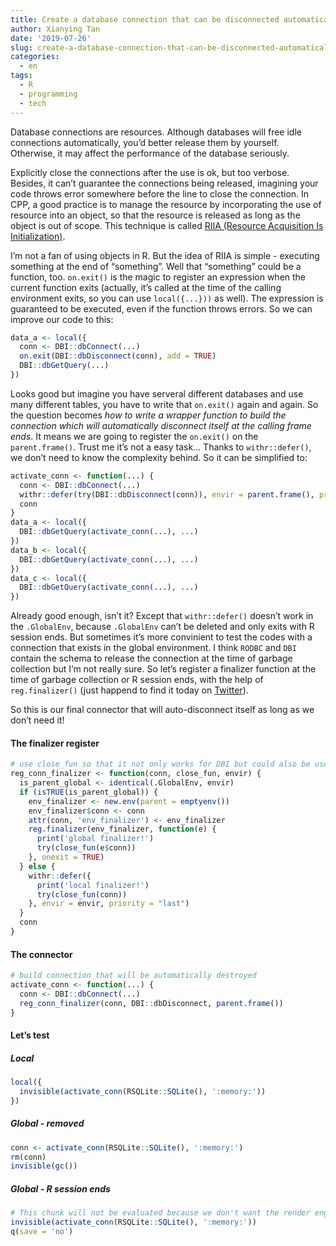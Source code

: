 ```yaml
---
title: Create a database connection that can be disconnected automatically
author: Xianying Tan
date: '2019-07-26'
slug: create-a-database-connection-that-can-be-disconnected-automatically
categories:
  - en
tags:
  - R
  - programming
  - tech  
---
```


Database connections are resources. Although databases will free idle connections automatically, you'd better release them by yourself. Otherwise, it may affect the performance of the database seriously.

Explicitly close the connections after the use is ok, but too verbose. Besides, it can't guarantee the connections being released, imagining your code throws error somewhere before the line to close the connection. In CPP, a good practice is to manage the resource by incorporating the use of resource into an object, so that the resource is released as long as the object is out of scope. This technique is called [RIIA (Resource Acquisition Is Initialization)](http://isocpp.github.io/CppCoreGuidelines/CppCoreGuidelines#r1-manage-resources-automatically-using-resource-handles-and-raii-resource-acquisition-is-initialization).

I'm not a fan of using objects in R. But the idea of RIIA is simple - executing something at the end of "something". Well that "something" could be a function, too. `on.exit()` is the magic to register an expression when the current function exits (actually, it's called at the time of the calling environment exits, so you can use `local({...}))` as well). The expression is guaranteed to be executed, even if the function throws errors. So we can improve our code to this:

```r
data_a <- local({
  conn <- DBI::dbConnect(...)
  on.exit(DBI::dbDisconnect(conn), add = TRUE)
  DBI::dbGetQuery(...)
})
```

Looks good but imagine you have serveral different databases and use many different tables, you have to write that `on.exit()` again and again. So the question becomes *how to write a wrapper function to build the connection which will automatically disconnect itself at the calling frame ends*. It means we are going to register the `on.exit()` on the `parent.frame()`. Trust me it's not a easy task... Thanks to `withr::defer()`, we don't need to know the complexity behind. So it can be simplified to:

```r
activate_conn <- function(...) {
  conn <- DBI::dbConnect(...)
  withr::defer(try(DBI::dbDisconnect(conn)), envir = parent.frame(), priority = "last")
  conn
}
data_a <- local({
  DBI::dbGetQuery(activate_conn(...), ...)
})
data_b <- local({
  DBI::dbGetQuery(activate_conn(...), ...)
})
data_c <- local({
  DBI::dbGetQuery(activate_conn(...), ...)
})
```
Already good enough, isn't it? Except that `withr::defer()` doesn't work in the `.GlobalEnv`,  because `.GlobalEnv` can't be deleted and only exits with R session ends. But sometimes it's more convinient to test the codes with a connection that exists in the global environment. I think `RODBC` and `DBI` contain the schema to release the connection at the time of garbage collection but I'm not really sure. So let's register a finalizer function at the time of garbage collection or R session ends, with the help of `reg.finalizer()` (just happend to find it today on [Twitter](https://twitter.com/henrikbengtsson/status/1154692874816110592?s=20)).

So this is our final connector that will auto-disconnect itself as long as we don't need it!

#### The finalizer register

```r
# use close_fun so that it not only works for DBI but could also be used for RODBC, etc.
reg_conn_finalizer <- function(conn, close_fun, envir) {
  is_parent_global <- identical(.GlobalEnv, envir)
  if (isTRUE(is_parent_global)) {
    env_finalizer <- new.env(parent = emptyenv())
    env_finalizer$conn <- conn
    attr(conn, 'env_finalizer') <- env_finalizer
    reg.finalizer(env_finalizer, function(e) {
      print('global finalizer!')
      try(close_fun(e$conn))
    }, onexit = TRUE)
  } else {
    withr::defer({
      print('local finalizer!')
      try(close_fun(conn))
    }, envir = envir, priority = "last")
  }
  conn
}
```

#### The connector

```r
# build connection that will be automatically destroyed
activate_conn <- function(...) {
  conn <- DBI::dbConnect(...)
  reg_conn_finalizer(conn, DBI::dbDisconnect, parent.frame())
}
```

#### Let's test

##### Local

```r
local({
  invisible(activate_conn(RSQLite::SQLite(), ':memory:'))
})
```

##### Global - removed

```r
conn <- activate_conn(RSQLite::SQLite(), ':memory:')
rm(conn)
invisible(gc())
```

##### Global - R session ends

```r
# This chunk will not be evaluated because we don't want the render engine to exit :P
invisible(activate_conn(RSQLite::SQLite(), ':memory:'))
q(save = 'no')
```
